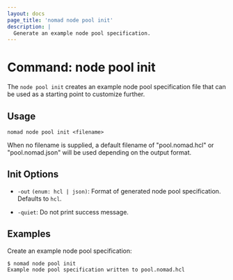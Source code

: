 ```yaml
---
layout: docs
page_title: 'nomad node pool init'
description: |
  Generate an example node pool specification.
---
```


# Command: node pool init

The `node pool init` creates an example node pool specification file that can be
used as a starting point to customize further.

## Usage

```plaintext
nomad node pool init <filename>
```

When no filename is supplied, a default filename of "pool.nomad.hcl" or
"pool.nomad.json" will be used depending on the output format.

## Init Options

- `-out` `(enum: hcl | json)`: Format of generated node pool
  specification. Defaults to `hcl`.

- `-quiet`: Do not print success message.

## Examples

Create an example node pool specification:

```shell-session
$ nomad node pool init
Example node pool specification written to pool.nomad.hcl
```
